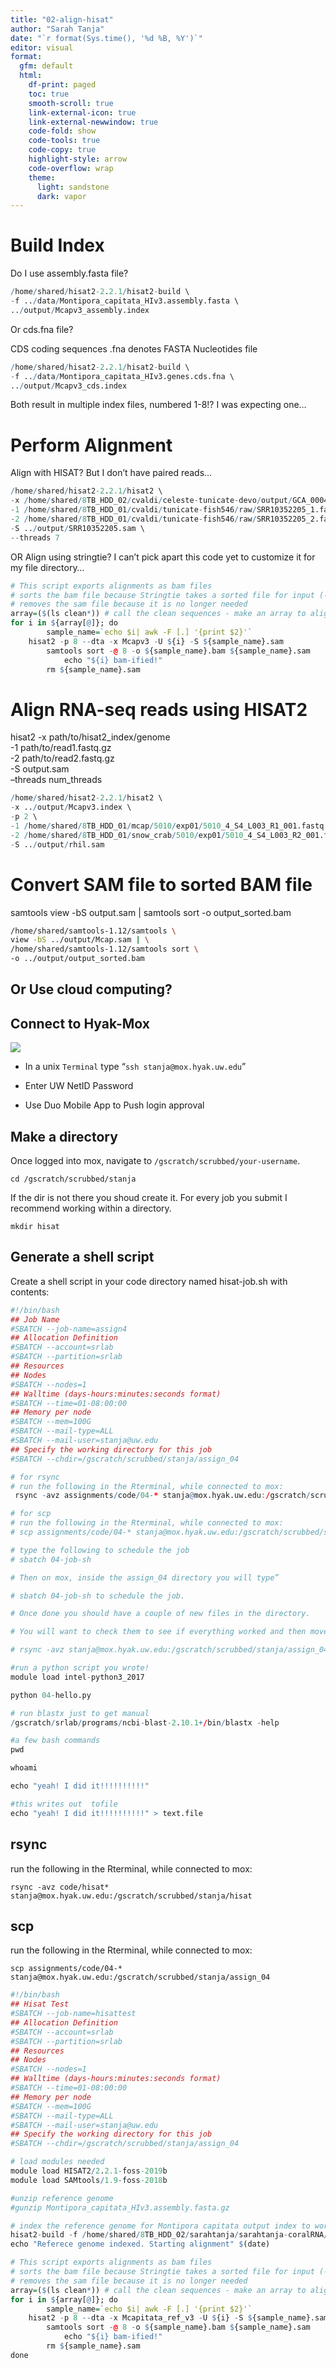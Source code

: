 ```yaml
---
title: "02-align-hisat"
author: "Sarah Tanja"
date: "`r format(Sys.time(), '%d %B, %Y')`" 
editor: visual
format:
  gfm: default
  html:
    df-print: paged
    toc: true
    smooth-scroll: true
    link-external-icon: true
    link-external-newwindow: true
    code-fold: show
    code-tools: true
    code-copy: true
    highlight-style: arrow
    code-overflow: wrap
    theme:
      light: sandstone
      dark: vapor
---
```


# Build Index

Do I use assembly.fasta file?

```r
/home/shared/hisat2-2.2.1/hisat2-build \
-f ../data/Montipora_capitata_HIv3.assembly.fasta \
../output/Mcapv3_assembly.index
```

Or cds.fna file?

CDS coding sequences .fna denotes FASTA Nucleotides file

```r
/home/shared/hisat2-2.2.1/hisat2-build \
-f ../data/Montipora_capitata_HIv3.genes.cds.fna \
../output/Mcapv3_cds.index
```

Both result in multiple index files, numbered 1-8!? I was expecting one...

# Perform Alignment

Align with HISAT? But I don't have paired reads...

```r
/home/shared/hisat2-2.2.1/hisat2 \
-x /home/shared/8TB_HDD_02/cvaldi/celeste-tunicate-devo/output/GCA_000444245.1_356a-valid.index \
-1 /home/shared/8TB_HDD_01/cvaldi/tunicate-fish546/raw/SRR10352205_1.fastq   \
-2 /home/shared/8TB_HDD_01/cvaldi/tunicate-fish546/raw/SRR10352205_2.fastq \
-S ../output/SRR10352205.sam \
--threads 7 

```

OR Align using stringtie? I can't pick apart this code yet to customize it for my file directory...

```r
# This script exports alignments as bam files
# sorts the bam file because Stringtie takes a sorted file for input (--dta)
# removes the sam file because it is no longer needed
array=($(ls clean*)) # call the clean sequences - make an array to align
for i in ${array[@]}; do
        sample_name=`echo $i| awk -F [.] '{print $2}'`
	hisat2 -p 8 --dta -x Mcapv3 -U ${i} -S ${sample_name}.sam
        samtools sort -@ 8 -o ${sample_name}.bam ${sample_name}.sam
    		echo "${i} bam-ified!"
        rm ${sample_name}.sam
```

# Align RNA-seq reads using HISAT2

hisat2 -x path/to/hisat2_index/genome\
-1 path/to/read1.fastq.gz\
-2 path/to/read2.fastq.gz\
-S output.sam\
--threads num_threads

```r
/home/shared/hisat2-2.2.1/hisat2 \
-x ../output/Mcapv3.index \
-p 2 \
-1 /home/shared/8TB_HDD_01/mcap/5010/exp01/5010_4_S4_L003_R1_001.fastq.gz \
-2 /home/shared/8TB_HDD_01/snow_crab/5010/exp01/5010_4_S4_L003_R2_001.fastq.gz \
-S ../output/rhil.sam
```

# Convert SAM file to sorted BAM file

samtools view -bS output.sam \| samtools sort -o output_sorted.bam

```bash
/home/shared/samtools-1.12/samtools \
view -bS ../output/Mcap.sam | \
/home/shared/samtools-1.12/samtools sort \
-o ../output/output_sorted.bam
```

## Or Use cloud computing?

## Connect to Hyak-Mox

![](images/mox-hyak.png)

-   In a unix `Terminal` type "`ssh stanja@mox.hyak.uw.edu`"

-   Enter UW NetID Password

-   Use Duo Mobile App to Push login approval

## Make a directory

Once logged into mox, navigate to `/gscratch/scrubbed/your-username`.

`cd /gscratch/scrubbed/stanja`

If the dir is not there you shoud create it. For every job you submit I recommend working within a directory.

`mkdir hisat`

## Generate a shell script

Create a shell script in your code directory named hisat-job.sh with contents:

```r
#!/bin/bash
## Job Name
#SBATCH --job-name=assign4
## Allocation Definition
#SBATCH --account=srlab
#SBATCH --partition=srlab
## Resources
## Nodes
#SBATCH --nodes=1
## Walltime (days-hours:minutes:seconds format)
#SBATCH --time=01-08:00:00
## Memory per node
#SBATCH --mem=100G
#SBATCH --mail-type=ALL
#SBATCH --mail-user=stanja@uw.edu
## Specify the working directory for this job
#SBATCH --chdir=/gscratch/scrubbed/stanja/assign_04

# for rsync
# run the following in the Rterminal, while connected to mox:
 rsync -avz assignments/code/04-* stanja@mox.hyak.uw.edu:/gscratch/scrubbed/stanja/assign_04

# for scp
# run the following in the Rterminal, while connected to mox:
# scp assignments/code/04-* stanja@mox.hyak.uw.edu:/gscratch/scrubbed/stanja/assign_04

# type the following to schedule the job
# sbatch 04-job-sh

# Then on mox, inside the assign_04 directory you will type”

# sbatch 04-job-sh to schedule the job.

# Once done you should have a couple of new files in the directory.

# You will want to check them to see if everything worked and then move the output back to your repo…

# rsync -avz stanja@mox.hyak.uw.edu:/gscratch/scrubbed/stanja/assign_04/ 

#run a python script you wrote!
module load intel-python3_2017

python 04-hello.py

# run blastx just to get manual
/gscratch/srlab/programs/ncbi-blast-2.10.1+/bin/blastx -help

#a few bash commands
pwd 

whoami

echo "yeah! I did it!!!!!!!!!!"

#this writes out  tofile
echo "yeah! I did it!!!!!!!!!!" > text.file
```

## rsync

run the following in the Rterminal, while connected to mox:

`rsync -avz code/hisat* stanja@mox.hyak.uw.edu:/gscratch/scrubbed/stanja/hisat`

## scp

run the following in the Rterminal, while connected to mox:

`scp assignments/code/04-* stanja@mox.hyak.uw.edu:/gscratch/scrubbed/stanja/assign_04`

```r
#!/bin/bash
## Hisat Test
#SBATCH --job-name=hisattest
## Allocation Definition
#SBATCH --account=srlab
#SBATCH --partition=srlab
## Resources
## Nodes
#SBATCH --nodes=1
## Walltime (days-hours:minutes:seconds format)
#SBATCH --time=01-08:00:00
## Memory per node
#SBATCH --mem=100G
#SBATCH --mail-type=ALL
#SBATCH --mail-user=stanja@uw.edu
## Specify the working directory for this job
#SBATCH --chdir=/gscratch/scrubbed/stanja/assign_04

# load modules needed
module load HISAT2/2.2.1-foss-2019b
module load SAMtools/1.9-foss-2018b

#unzip reference genome
#gunzip Montipora_capitata_HIv3.assembly.fasta.gz

# index the reference genome for Montipora capitata output index to working directory
hisat2-build -f /home/shared/8TB_HDD_02/sarahtanja/sarahtanja-coralRNA/data/Montipora_capitata_HIv3.assembly.fasta ./Mcapitata_ref_v3 # called the reference genome (scaffolds)
echo "Referece genome indexed. Starting alignment" $(date)

# This script exports alignments as bam files
# sorts the bam file because Stringtie takes a sorted file for input (--dta)
# removes the sam file because it is no longer needed
array=($(ls clean*)) # call the clean sequences - make an array to align
for i in ${array[@]}; do
        sample_name=`echo $i| awk -F [.] '{print $2}'`
	hisat2 -p 8 --dta -x Mcapitata_ref_v3 -U ${i} -S ${sample_name}.sam
        samtools sort -@ 8 -o ${sample_name}.bam ${sample_name}.sam
    		echo "${i} bam-ified!"
        rm ${sample_name}.sam
done
```
